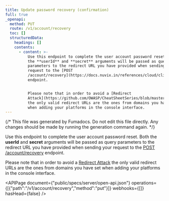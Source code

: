 ```yaml
---
title: Update password recovery (confirmation)
full: true
_openapi:
  method: PUT
  route: /v1/account/recovery
  toc: []
  structuredData:
    headings: []
    contents:
      - content: >-
          Use this endpoint to complete the user account password reset. Both
          the **userId** and **secret** arguments will be passed as query
          parameters to the redirect URL you have provided when sending your
          request to the [POST
          /account/recovery](https://docs.nuvix.in/references/cloud/client-web/account#createRecovery)
          endpoint.


          Please note that in order to avoid a [Redirect
          Attack](https://github.com/OWASP/CheatSheetSeries/blob/master/cheatsheets/Unvalidated_Redirects_and_Forwards_Cheat_Sheet.md)
          the only valid redirect URLs are the ones from domains you have set
          when adding your platforms in the console interface.
---
```


{/* This file was generated by Fumadocs. Do not edit this file directly. Any changes should be made by running the generation command again. */}

Use this endpoint to complete the user account password reset. Both the **userId** and **secret** arguments will be passed as query parameters to the redirect URL you have provided when sending your request to the [POST /account/recovery](https://docs.nuvix.in/references/cloud/client-web/account#createRecovery) endpoint.

Please note that in order to avoid a [Redirect Attack](https://github.com/OWASP/CheatSheetSeries/blob/master/cheatsheets/Unvalidated_Redirects_and_Forwards_Cheat_Sheet.md) the only valid redirect URLs are the ones from domains you have set when adding your platforms in the console interface.

<APIPage document={"public/specs/server/open-api.json"} operations={[{"path":"/v1/account/recovery","method":"put"}]} webhooks={[]} hasHead={false} />